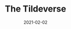 ---
slug: /blog/tildeverse
title: The Tildeverse
description: The importance of text-based web
date: 2021-02-02
isBlogPost: true
---